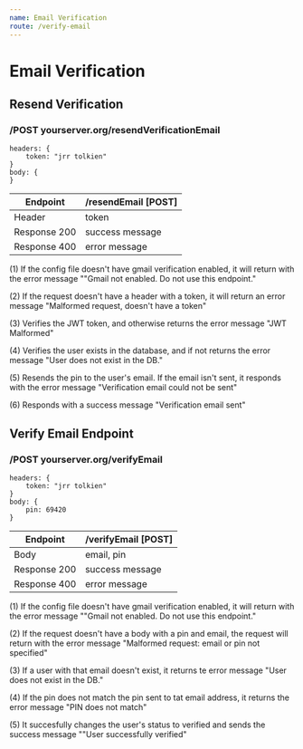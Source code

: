 ```yaml
---
name: Email Verification
route: /verify-email
---
```


# Email Verification

## Resend Verification


### /POST yourserver.org/resendVerificationEmail
    headers: {
        token: "jrr tolkien"
    }
    body: {
    }
| Endpoint | /resendEmail [POST] |
| ------ | ----------- |
| Header   | token |
| Response 200 | success message |
| Response 400 | error message |

(1) If the config file doesn't have gmail verification enabled, it will return with the error message ""Gmail not enabled. Do not use this endpoint."

(2) If the request doesn't have a header with a token, it will return an error message "Malformed request, doesn't have a token"

(3) Verifies the JWT token, and otherwise returns the error message "JWT Malformed"

(4) Verifies the user exists in the database, and if not returns the error message "User does not exist in the DB."

(5) Resends the pin to the user's email. If the email isn't sent, it responds with the error message "Verification email could not be sent"

(6) Responds with a success message "Verification email sent"

## Verify Email Endpoint

### /POST yourserver.org/verifyEmail 
    headers: {
        token: "jrr tolkien"
    }
    body: {
        pin: 69420
    }

| Endpoint | /verifyEmail [POST] |
| ------ | ----------- |
| Body   | email, pin |
| Response 200 | success message |
| Response 400 | error message |

(1) If the config file doesn't have gmail verification enabled, it will return with the error message ""Gmail not enabled. Do not use this endpoint."

(2) If the request doesn't have a body with a pin and email, the request will return with the error message "Malformed request: email or pin not specified"

(3) If a user with that email doesn't exist, it returns te error message "User does not exist in the DB."

(4) If the pin does not match the pin sent to tat email address, it returns the error message "PIN does not match"

(5) It succesfully changes the user's status to verified and sends the success message ""User successfully verified" 

